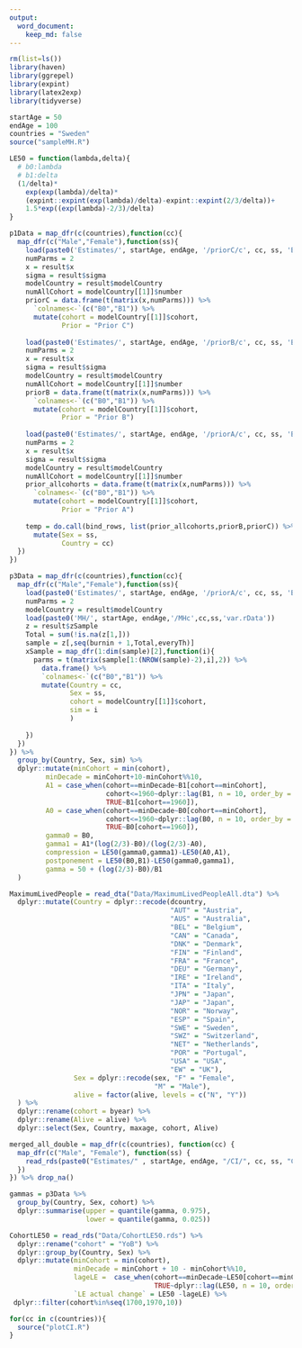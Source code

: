 ```yaml
---
output:
  word_document:
    keep_md: false
---
```


```r
rm(list=ls())
library(haven)
library(ggrepel)
library(expint)
library(latex2exp)
library(tidyverse)

startAge = 50
endAge = 100
countries = "Sweden"
source("sampleMH.R")

LE50 = function(lambda,delta){
  # b0:lambda 
  # b1:delta
  (1/delta)*
    exp(exp(lambda)/delta)*
    (expint::expint(exp(lambda)/delta)-expint::expint(2/3/delta))+
    1.5*exp((exp(lambda)-2/3)/delta)
} 

p1Data = map_dfr(c(countries),function(cc){
  map_dfr(c("Male","Female"),function(ss){
    load(paste0('Estimates/', startAge, endAge, '/priorC/c', cc, ss, 'B0B1var.rData'))
    numParms = 2
    x = result$x
    sigma = result$sigma
    modelCountry = result$modelCountry
    numAllCohort = modelCountry[[1]]$number
    priorC = data.frame(t(matrix(x,numParms))) %>% 
      `colnames<-`(c("B0","B1")) %>%
      mutate(cohort = modelCountry[[1]]$cohort,
             Prior = "Prior C")
    
    load(paste0('Estimates/', startAge, endAge, '/priorB/c', cc, ss, 'B0B1var.rData'))
    numParms = 2
    x = result$x
    sigma = result$sigma
    modelCountry = result$modelCountry
    numAllCohort = modelCountry[[1]]$number
    priorB = data.frame(t(matrix(x,numParms))) %>% 
      `colnames<-`(c("B0","B1")) %>%
      mutate(cohort = modelCountry[[1]]$cohort,
             Prior = "Prior B")
    
    load(paste0('Estimates/', startAge, endAge, '/priorA/c', cc, ss, 'B0B1var.rData'))
    numParms = 2
    x = result$x
    sigma = result$sigma
    modelCountry = result$modelCountry
    numAllCohort = modelCountry[[1]]$number
    prior_allcohorts = data.frame(t(matrix(x,numParms))) %>% 
      `colnames<-`(c("B0","B1")) %>%
      mutate(cohort = modelCountry[[1]]$cohort,
             Prior = "Prior A")
    
    temp = do.call(bind_rows, list(prior_allcohorts,priorB,priorC)) %>%
      mutate(Sex = ss,
             Country = cc)
  })
})

p3Data = map_dfr(c(countries),function(cc){
  map_dfr(c("Male","Female"),function(ss){
    load(paste0('Estimates/', startAge, endAge, '/priorA/c', cc, ss, 'B0B1var.rData'))
    numParms = 2
    modelCountry = result$modelCountry
    load(paste0('MH/', startAge, endAge,'/MHc',cc,ss,'var.rData'))
    z = result$zSample
    Total = sum(!is.na(z[1,]))
    sample = z[,seq(burnin + 1,Total,everyTh)]
    xSample = map_dfr(1:dim(sample)[2],function(i){
      parms = t(matrix(sample[1:(NROW(sample)-2),i],2)) %>%
        data.frame() %>% 
        `colnames<-`(c("B0","B1")) %>%
        mutate(Country = cc,
               Sex = ss,
               cohort = modelCountry[[1]]$cohort,
               sim = i
               )
      
    })    
  })
}) %>%
  group_by(Country, Sex, sim) %>%
  dplyr::mutate(minCohort = min(cohort),
         minDecade = minCohort+10-minCohort%%10,
         A1 = case_when(cohort==minDecade~B1[cohort==minCohort],
                        cohort<=1960~dplyr::lag(B1, n = 10, order_by = cohort),
                        TRUE~B1[cohort==1960]),
         A0 = case_when(cohort==minDecade~B0[cohort==minCohort],
                        cohort<=1960~dplyr::lag(B0, n = 10, order_by = cohort),
                        TRUE~B0[cohort==1960]),
         gamma0 = B0,
         gamma1 = A1*(log(2/3)-B0)/(log(2/3)-A0),
         compression = LE50(gamma0,gamma1)-LE50(A0,A1),
         postponement = LE50(B0,B1)-LE50(gamma0,gamma1),
         gamma = 50 + (log(2/3)-B0)/B1
  ) 

MaximumLivedPeople = read_dta("Data/MaximumLivedPeopleAll.dta") %>%
  dplyr::mutate(Country = dplyr::recode(dcountry, 
                                        "AUT" = "Austria",
                                        "AUS" = "Australia",
                                        "BEL" = "Belgium",
                                        "CAN" = "Canada",
                                        "DNK" = "Denmark",
                                        "FIN" = "Finland",
                                        "FRA" = "France",
                                        "DEU" = "Germany",
                                        "IRE" = "Ireland",
                                        "ITA" = "Italy",
                                        "JPN" = "Japan",
                                        "JAP" = "Japan",
                                        "NOR" = "Norway",
                                        "ESP" = "Spain",
                                        "SWE" = "Sweden",
                                        "SWZ" = "Switzerland",
                                        "NET" = "Netherlands",
                                        "POR" = "Portugal",
                                        "USA" = "USA",
                                        "EW" = "UK"),
                Sex = dplyr::recode(sex, "F" = "Female",
                                    "M" = "Male"), 
                alive = factor(alive, levels = c("N", "Y"))
  ) %>%
  dplyr::rename(cohort = byear) %>% 
  dplyr::rename(Alive = alive) %>% 
  dplyr::select(Sex, Country, maxage, cohort, Alive)

merged_all_double = map_dfr(c(countries), function(cc) {
  map_dfr(c("Male", "Female"), function(ss) {
    read_rds(paste0("Estimates/" , startAge, endAge, "/CI/", cc, ss, "CI.rds")) 
  })
}) %>% drop_na()

gammas = p3Data %>%
  group_by(Country, Sex, cohort) %>%
  dplyr::summarise(upper = quantile(gamma, 0.975),
                   lower = quantile(gamma, 0.025))

CohortLE50 = read_rds("Data/CohortLE50.rds") %>%
  dplyr::rename("cohort" = "YoB") %>%
  dplyr::group_by(Country, Sex) %>%
  dplyr::mutate(minCohort = min(cohort),
                minDecade = minCohort + 10 - minCohort%%10,
                lageLE =  case_when(cohort==minDecade~LE50[cohort==minCohort],
                                    TRUE~dplyr::lag(LE50, n = 10, order_by = cohort)),
                `LE actual change` = LE50 -lageLE) %>%
 dplyr::filter(cohort%in%seq(1700,1970,10))
```

```r
for(cc in c(countries)){
  source("plotCI.R")
}
```